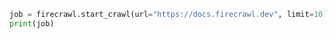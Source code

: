 ```python Python
job = firecrawl.start_crawl(url="https://docs.firecrawl.dev", limit=10)
print(job)
```



